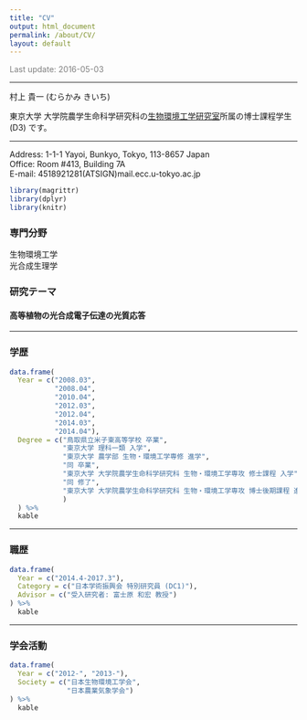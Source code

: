 ```yaml
---
title: "CV"
output: html_document
permalink: /about/CV/
layout: default
---
```


<FONT color="grey">Last update: 2016-05-03  </FONT><br>

--------------

村上 貴一 (むらかみ きいち)

東京大学 大学院農学生命科学研究科の[生物環境工学研究室](http://www.kankyo.en.a.u-tokyo.ac.jp/index-E.htm)所属の博士課程学生 (D3) です。  

-------

Address: 1-1-1 Yayoi, Bunkyo, Tokyo, 113-8657 Japan  
Office: Room #413, Building 7A  
E-mail: 4518921281(ATSIGN)mail.ecc.u-tokyo.ac.jp  

```r
library(magrittr)
library(dplyr)
library(knitr)
```

### 専門分野  
生物環境工学  
光合成生理学  

### 研究テーマ  

#### 高等植物の光合成電子伝達の光質応答  

------

### 学歴
```r
data.frame(
  Year = c("2008.03",
           "2008.04",
           "2010.04",
           "2012.03",
           "2012.04",
           "2014.03",
           "2014.04"),
  Degree = c("鳥取県立米子東高等学校 卒業",
             "東京大学 理科一類 入学",
             "東京大学 農学部 生物・環境工学専修 進学",
             "同 卒業",
             "東京大学 大学院農学生命科学研究科 生物・環境工学専攻 修士課程 入学",
             "同 修了",
             "東京大学 大学院農学生命科学研究科 生物・環境工学専攻 博士後期課程 進学"
             )
  ) %>%
  kable
```

------

### 職歴
```r
data.frame(
  Year = c("2014.4-2017.3"),
  Category = c("日本学術振興会 特別研究員 (DC1)"),
  Advisor = c("受入研究者: 富士原 和宏 教授")
) %>%
  kable
```

------

### 学会活動
```r
data.frame(
  Year = c("2012-", "2013-"),
  Society = c("日本生物環境工学会",
              "日本農業気象学会")
) %>%
  kable
```